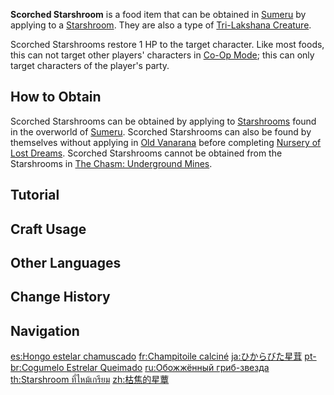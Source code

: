 {{Food Infobox
|id              = 101227
|image           = Item Scorched Starshroom.png
|description     = A fungus with a cap that resembles a five-pointed star. It seems to be a little singed.
|type            = Recovery Dishes
|effectType      = Healing
|effect          = Restores '''1''' HP.
|eff_att1        = HP Restore
|eff_att2        = HP Restore Fixed
|source1         = Found in the wild
|quality         = 0
}}
'''Scorched Starshroom''' is a food item that can be obtained in [[Sumeru]] by applying {{Pyro}} to a [[Starshroom]]. They are also a type of [[Tri-Lakshana Creature]].

Scorched Starshrooms restore 1 HP to the target character. Like most foods, this can not target other players' characters in [[Co-Op Mode]]; this can only target characters of the player's party.

==How to Obtain==
Scorched Starshrooms can be obtained by applying {{Pyro}} to [[Starshroom]]s found in the overworld of [[Sumeru]]. Scorched Starshrooms can also be found by themselves without applying {{Pyro}} in [[Old Vanarana]] before completing [[Nursery of Lost Dreams]]. Scorched Starshrooms cannot be obtained from the Starshrooms in [[The Chasm: Underground Mines]].

==Tutorial==
{{Tutorial|Activation and scorching...}}

==Craft Usage==
{{Craft Usage}}

==Other Languages==
{{Other Languages
|en      = Scorched Starshroom
|zhs     = 枯焦的星蕈
|zhs_rm  = Kūjiāo de Xīngxùn
|zht     = 枯焦的星蕈
|zht_rm  = Kūjiāo de Xīngxùn
|zh_tl   = 
|ja      = ひからびた星茸
|ja_rm   = Hikarabita Seitake
|ja_tl   = Dried Up Starshroom
|ko      = 건조된 별 버섯
|ko_tl   = Dried Star Mushroom
|es      = Hongo estelar chamuscado
|es_tl   = Scorched Star Mushroom
|fr      = Champitoile calciné
|fr_tl   = Calcinated Starshroom
|ru      = Обожжённый гриб-звезда
|ru_tl   = Burnt {{Lex|Starshroom|ru}}
|th      = Starshroom ที่ไหม้เกรียม
|th_rm   = 
|th_tl   = 
|vi      = Nấm Sao Cháy Khô
|vi_tl   = 
|de      = Verbrannter Sternpilz
|de_tl   = Burnt Star Mushroom
|id      = Burnt Starshroom
|pt      = Cogumelo Estrelar Queimado
|pt_tl   = 
|tr      = Yanık Yıldız Mantarı
|tr_tl   = Burned Star Mushroom
|it      = Astrofungo (Scottatura)
|it_tl   = Starshoom (Burn)
}}

==Change History==
{{Change History|3.0}}

==Navigation==
{{Food Navbox}}

[[es:Hongo estelar chamuscado]]
[[fr:Champitoile calciné]]
[[ja:ひからびた星茸]]
[[pt-br:Cogumelo Estrelar Queimado]]
[[ru:Обожжённый гриб-звезда]]
[[th:Starshroom ที่ไหม้เกรียม]]
[[zh:枯焦的星蕈]]